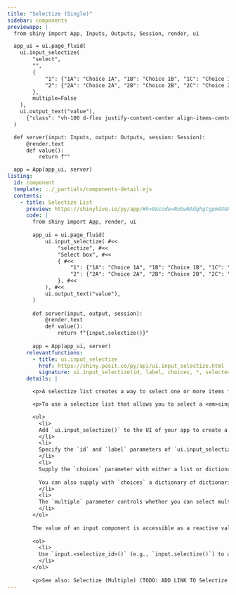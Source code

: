 ```yaml
---
title: "Selectize (Single)"
sidebar: components 
previewapp: |
  from shiny import App, Inputs, Outputs, Session, render, ui

  app_ui = ui.page_fluid(
    ui.input_selectize(
        "select",
        "",
        {
            "1": {"1A": "Choice 1A", "1B": "Choice 1B", "1C": "Choice 1C"},
            "2": {"2A": "Choice 2A", "2B": "Choice 2B", "2C": "Choice 2C"}
        },
        multiple=False
    ),
    ui.output_text("value"),
      {"class": "vh-100 d-flex justify-content-center align-items-center px-4"}
  )

  def server(input: Inputs, output: Outputs, session: Session):
      @render.text
      def value():
          return f""

  app = App(app_ui, server)
listing:
  id: component
  template: ../_partials/components-detail.ejs
  contents:
    - title: Selectize List
      preview: https://shinylive.io/py/app/#h=0&code=NobwRAdghgtgpmAXGKAHVA6VBPMAaMAYwHsIAXOcpMAMwCdiYACAZwAsBLCbJjmVYnTJMAgujxM6lACZw6EgK4cAOhFVpUAfSVMAvEyVYoAcziaaAGyXSAFKqYODHDF1QKymlnAtxCZDgBecDZMAMQAPOH2jjHKYF4+fnESEVEQMbFgAMrevsIARsQAHslhkdEZTCBlaZWVcQCMcYhVjSLNTHEAwmzEHIRwTA3t+J1gDQBCHd29-YOTpY1d02A9fQNDy2AAvinl6XWZAEwdIHFHIy0z64MXi2BHU0hja3NMj-dHW1ersxtfcW2NQqGV2wIOlRgCgs-lQPl0ADEoBYvOCYgBKPa1RyGYjuNweChFMh2MAAN2RCjgcUxqnRqlUshorDkZLkNlc7gkeLIBIkXhYLA4pHRiBBAAEeQSJVIILI6BgiWQQUymBSrMFRSCYlIyAo6OkaHEQJyyBgEnkbOjtnEGdB0HpROgbBptBx+ay5OidgBdIA
      code: |
        from shiny import App, render, ui
        
        app_ui = ui.page_fluid(
            ui.input_selectize( #<<
                "selectize", #<<
                "Select box", #<<
                { #<<
                    "1": {"1A": "Choice 1A", "1B": "Choice 1B", "1C": "Choice 1C"}, #<<
                    "2": {"2A": "Choice 2A", "2B": "Choice 2B", "2C": "Choice 2C"} #<<
                }, #<<
            ), #<<
            ui.output_text("value"),
        )
        
        def server(input, output, session):
            @render.text
            def value():
                return f"{input.selectize()}"
        
        app = App(app_ui, server)
      relevantfunctions:
        - title: ui.input_selectize
          href: https://shiny.posit.co/py/api/ui.input_selectize.html
          signature: ui.input_selectize(id, label, choices, *, selected=None, multiple=False, width=None)
      details: |

        <p>A selectize list creates a way to select one or more items from a list.</p>

        <p>To use a selectize list that allows you to select a <em>single</em> item: </p>

        <ol>
          <li>
          Add `ui.input_selectize()` to the UI of your app to create a selectize list. Where you call this function will determine where the selectize list appears within the app's layout. 
          </li>
          <li>
          Specify the `id` and `label` parameters of `ui.input_selectize()` to define the identifier and label of the select list.
          </li>
          <li>
          Supply the `choices` parameter with either a list or dictionary of choices. If `choices` is a list, its elements become the select list values and labels. If `choices` is a dictionary, `ui.input_selectize()` uses the dictionary keys as the list values and the dictionary values as the list labels. 
          
          You can also supply with `choices` a dictionary of dictionaries. `ui.input_selectize()` will use the top-level keys as group labels.
          </li>
          <li>
          The `multiple` parameter controls whether you can select multiple items at once. By default, `multiple` is `False` and the user can only select one value at a time.
          </li>
        </ol>
        
        The value of an input component is accessible as a reactive value within the `server()` function. To access the value of a selectize list:</p>
        
        <ol>
          <li>
          Use `input.<selectize_id>()` (e.g., `input.selectize()`) to access the selected value. The server value of a selectize list is a list of strings. When `multiple=False`, this list will have length 1.
          </li>
        </ol>
        
        <p>See also: Selectize (Multiple) (TODO: ADD LINK TO Selectize (Multiple) HERE)</p>
---
```


:::{.component}
:::
